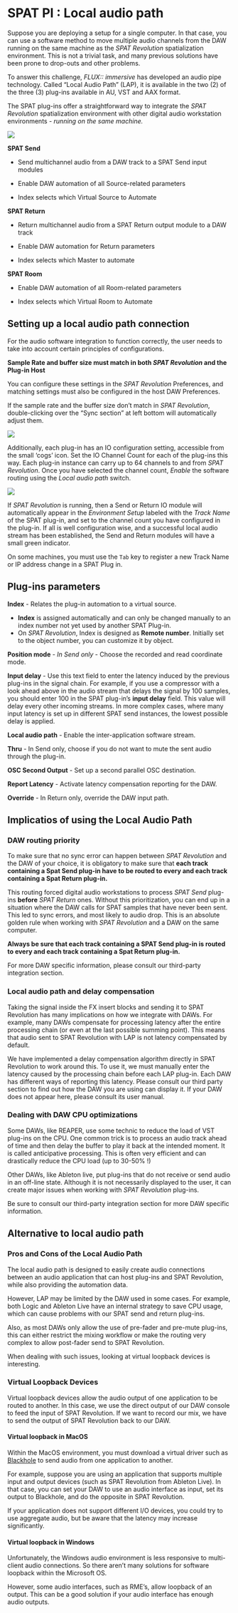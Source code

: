 # SPAT PI : Local audio path {#sec-lap}

Suppose you are deploying a setup for a single computer. In that case, you can use a software method to move multiple audio channels from the DAW running on the same machine as the _SPAT Revolution_ spatialization environment.
This is not a trivial task, and many previous solutions have been prone to drop-outs and other problems.

To answer this challenge, *FLUX:: immersive* has developed an audio pipe technology. Called "Local Audio Path" (LAP), it is available in the two (2) of the three (3) plug-ins available in AU, VST and AAX format.

The SPAT plug-ins offer a straightforward way to integrate the _SPAT Revolution_ spatialization environment with other digital audio workstation environments - _running on the same machine._

![](https://media.githubusercontent.com/media/FLUX-SE/doc_images/main/SpatR/ThirdParty/ReaperPlugins.png)

**SPAT Send**

- Send multichannel audio from a DAW track to a SPAT Send input modules

- Enable DAW automation of all Source-related parameters

- Index selects which Virtual Source to Automate

**SPAT Return**

- Return multichannel audio from a SPAT Return output module to a DAW track

- Enable DAW automation for Return parameters

- Index selects which Master to automate


**SPAT Room**

- Enable DAW automation of all Room-related parameters

- Index selects which Virtual Room to Automate

## Setting up a local audio path connection

For the audio software integration to function correctly, the user needs to
take into account certain principles of configurations.

:::{.callout-warning}
 **Sample Rate and buffer size must match in both _SPAT Revolution_ and the Plug-in Host**
:::

You can configure these settings in the _SPAT Revolution_ Preferences, and matching settings must also be configured in the host DAW Preferences.

:::{.callout-note}
If the sample rate and the buffer size don't match in  _SPAT Revolution_, double-clicking over the "Sync section" at left bottom will automatically adjust them.
:::

![]( https://media.githubusercontent.com/media/FLUX-SE/doc_images/main/SpatR/ThirdParty/ReaperPluginsAdvancedPanel.png)

Additionally, each plug-in has an IO configuration setting, accessible from the small 'cogs' icon.
Set the IO Channel Count for each of the plug-ins this way.
Each plug-in instance can carry up to 64 channels to and from _SPAT Revolution_.
Once you have selected the channel count, _Enable_ the software routing using the _Local audio path_ switch.

![](https://media.githubusercontent.com/media/FLUX-SE/doc_images/main/SpatR/Setup/InputModuleRow.png)

If _SPAT Revolution_ is running, then a Send or Return IO module will automatically appear in the _Environment Setup_ labeled with the _Track Name_ of the SPAT plug-in, and set to the channel count you have configured in the plug-in. If all is well configuration wise, and a successful local audio stream has been established, the Send and Return modules will have a small green indicator.

:::{.callout-note}
On some machines, you must use the ```Tab``` key to register a new Track Name or IP address change in a SPAT Plug in.
:::

## Plug-ins parameters

**Index** - Relates the plug-in automation to a virtual source.

- **Index** is assigned automatically and can only be changed manually to an index number not yet used by another SPAT Plug-in.
- On  _SPAT Revolution_, Index is designed as **Remote number**. Initially set to the object number, you can customize it by object.

**Position mode** - _In Send only_ - Choose the recorded and read coordinate mode.

**Input delay** - Use this text field to enter the latency induced by the previous plug-ins in the signal chain. For example, if you use a compressor with a look ahead above in the audio stream that delays the signal by 100 samples, you should enter 100 in the SPAT plug-in's **input delay** field. This value will delay every other incoming streams. In more complex cases, where many input latency is set up in different SPAT send instances, the lowest possible delay is applied.

**Local audio path** - Enable the inter-application software stream.

**Thru** - In Send only, choose if you do not want to mute the sent audio through the plug-in.

**OSC Second Output** - Set up a second parallel OSC destination.

**Report Latency** - Activate latency compensation reporting for the DAW.

**Override** - In Return only, override the DAW input path.

## Implicatios of using the Local Audio Path

### DAW routing priority

To make sure that no sync error can happen between _SPAT Revolution_ and the DAW of your choice, it is obligatory to make sure that **each track containing a Spat Send plug-in have to be routed to every and each track containing a Spat Return plug-in.**

This routing forced digital audio workstations to process *SPAT Send* plug-ins **before** *SPAT Return* ones. Without this prioritization, you can end up in a situation where the DAW calls for SPAT samples that have never been sent. This led to sync errors, and most likely to audio drop. This is an absolute golden rule when working with _SPAT Revolution_ and a DAW on the same computer.

:::{.callout-warning}
 **Always be sure that each track containing a SPAT Send plug-in is routed to every and each track containing a Spat Return plug-in.**
:::

For more DAW specific information, please consult our third-party integration section.

### Local audio path and delay compensation

Taking the signal inside the FX insert blocks and sending it to SPAT Revolution has many implications on how we integrate with DAWs. For example, many DAWs compensate for processing latency after the entire processing chain (or even at the last possible summing point). This means that audio sent to SPAT Revolution with LAP is not latency compensated by default.

We have implemented a delay compensation algorithm directly in SPAT Revolution to work around this. To use it, we must manually enter the latency caused by the processing chain before each LAP plug-in. Each DAW has different ways of reporting this latency. Please consult our third party section to find out how the DAW you are using can display it. If your DAW does not appear here, please consult its user manual.

### Dealing with DAW CPU optimizations

Some DAWs, like REAPER, use some technic to reduce the load of VST plug-ins on the CPU. One common trick is to process an audio track ahead of time and then delay the buffer to play it back at the intended moment. It is called anticipative processing. This is often very efficient and can drastically reduce the CPU load (up to 30-50% !)

Other DAWs, like Ableton live, put plug-ins that do not receive or send audio in an off-line state. Although it is not necessarily displayed to the user, it can create major issues when working with _SPAT Revolution_ plug-ins.

:::{.callout-warning}
 Be sure to consult our third-party integration section for more DAW specific information.
:::

## Alternative to local audio path

### Pros and Cons of the Local Audio Path

The local audio path is designed to easily create audio connections between an audio application that can host plug-ins and SPAT Revolution, while also providing the automation data.

However, LAP may be limited by the DAW used in some cases. For example, both Logic and Ableton Live have an internal strategy to save CPU usage, which can cause problems with our SPAT send and return plug-ins.

Also, as most DAWs only allow the use of pre-fader and pre-mute plug-ins, this can either restrict the mixing workflow or make the routing very complex to allow post-fader send to SPAT Revolution.

When dealing with such issues, looking at virtual loopback devices is interesting.

### Virtual Loopback Devices

Virtual loopback devices allow the audio output of one application to be routed to another. In this case, we use the direct output of our DAW console to feed the input of SPAT Revolution. If we want to record our mix, we have to send the output of SPAT Revolution back to our DAW.

#### Virtual loopback in MacOS

Within the MacOS environment, you must download a virtual driver such as [Blackhole](https://github.com/ExistentialAudio/BlackHole) to send audio from one application to another.

For example, suppose you are using an application that supports multiple input and output devices (such as SPAT Revolution from Ableton Live). In that case, you can set your DAW to use an audio interface as input, set its output to Blackhole, and do the opposite in SPAT Revolution.

If your application does not support different I/O devices, you could try to use aggregate audio, but be aware that the latency may increase significantly.

#### Virtual loopback in Windows

Unfortunately, the Windows audio environment is less responsive to multi-client audio connections. So there aren't many solutions for software loopback within the Microsoft OS.

However, some audio interfaces, such as RME's, allow loopback of an output. This can be a good solution if your audio interface has enough audio outputs.